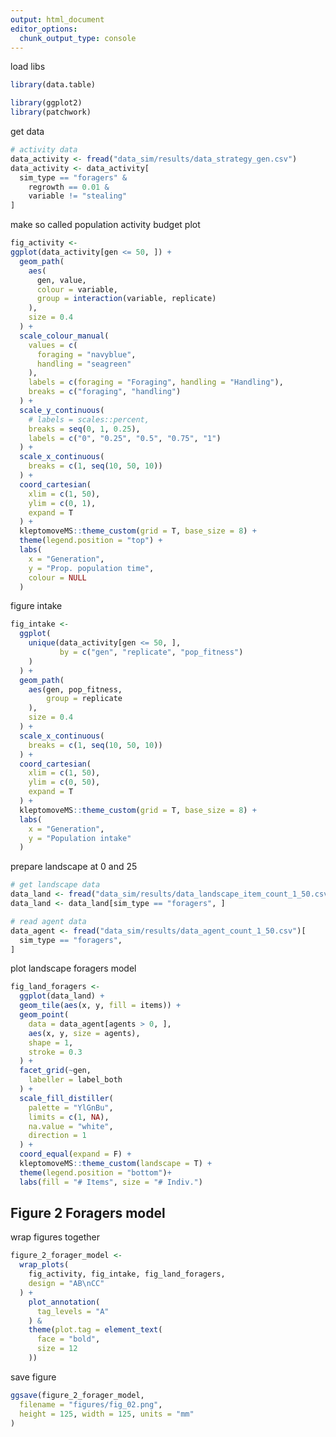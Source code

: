 ```yaml
---
output: html_document
editor_options: 
  chunk_output_type: console
---
```


load libs

```r
library(data.table)

library(ggplot2)
library(patchwork)
```

get data

```r
# activity data
data_activity <- fread("data_sim/results/data_strategy_gen.csv")
data_activity <- data_activity[
  sim_type == "foragers" &
    regrowth == 0.01 &
    variable != "stealing"
]
```

make so called population activity budget plot

```r
fig_activity <-
ggplot(data_activity[gen <= 50, ]) +
  geom_path(
    aes(
      gen, value,
      colour = variable,
      group = interaction(variable, replicate)
    ),
    size = 0.4
  ) +
  scale_colour_manual(
    values = c(
      foraging = "navyblue",
      handling = "seagreen"
    ),
    labels = c(foraging = "Foraging", handling = "Handling"),
    breaks = c("foraging", "handling")
  ) +
  scale_y_continuous(
    # labels = scales::percent,
    breaks = seq(0, 1, 0.25),
    labels = c("0", "0.25", "0.5", "0.75", "1")
  ) +
  scale_x_continuous(
    breaks = c(1, seq(10, 50, 10))
  ) +
  coord_cartesian(
    xlim = c(1, 50),
    ylim = c(0, 1),
    expand = T
  ) +
  kleptomoveMS::theme_custom(grid = T, base_size = 8) +
  theme(legend.position = "top") +
  labs(
    x = "Generation",
    y = "Prop. population time",
    colour = NULL
  )
```

figure intake

```r
fig_intake <-
  ggplot(
    unique(data_activity[gen <= 50, ],
           by = c("gen", "replicate", "pop_fitness")
    )
  ) +
  geom_path(
    aes(gen, pop_fitness,
        group = replicate
    ),
    size = 0.4
  ) +
  scale_x_continuous(
    breaks = c(1, seq(10, 50, 10))
  ) +
  coord_cartesian(
    xlim = c(1, 50),
    ylim = c(0, 50),
    expand = T
  ) +
  kleptomoveMS::theme_custom(grid = T, base_size = 8) +
  labs(
    x = "Generation",
    y = "Population intake"
  )
```

prepare landscape at 0 and 25

```r
# get landscape data
data_land <- fread("data_sim/results/data_landscape_item_count_1_50.csv")
data_land <- data_land[sim_type == "foragers", ]

# read agent data
data_agent <- fread("data_sim/results/data_agent_count_1_50.csv")[
  sim_type == "foragers",
]
```

plot landscape foragers model

```r
fig_land_foragers <-
  ggplot(data_land) +
  geom_tile(aes(x, y, fill = items)) +
  geom_point(
    data = data_agent[agents > 0, ],
    aes(x, y, size = agents),
    shape = 1,
    stroke = 0.3
  ) +
  facet_grid(~gen,
    labeller = label_both
  ) +
  scale_fill_distiller(
    palette = "YlGnBu",
    limits = c(1, NA),
    na.value = "white",
    direction = 1
  ) +
  coord_equal(expand = F) +
  kleptomoveMS::theme_custom(landscape = T) +
  theme(legend.position = "bottom")+
  labs(fill = "# Items", size = "# Indiv.")
```

## Figure 2 Foragers model

wrap figures together

```r
figure_2_forager_model <-
  wrap_plots(
    fig_activity, fig_intake, fig_land_foragers,
    design = "AB\nCC"
  ) +
    plot_annotation(
      tag_levels = "A"
    ) &
    theme(plot.tag = element_text(
      face = "bold",
      size = 12
    ))
```

save figure

```r
ggsave(figure_2_forager_model,
  filename = "figures/fig_02.png",
  height = 125, width = 125, units = "mm"
)
```

